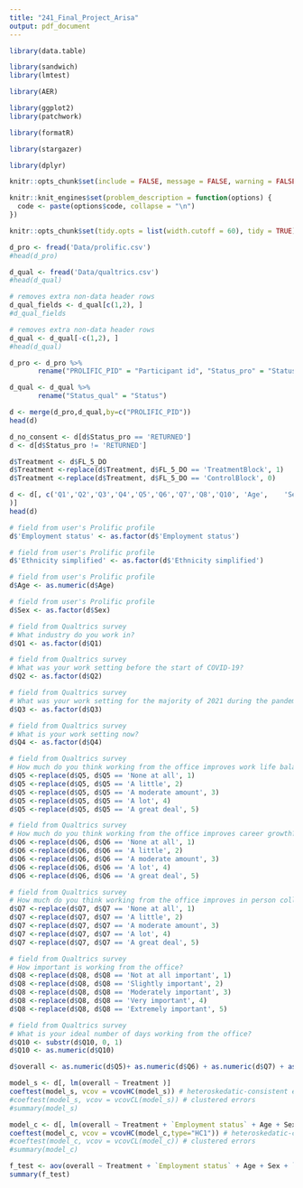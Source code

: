 ```yaml
---
title: "241_Final_Project_Arisa"
output: pdf_document
---
```


```r
library(data.table)

library(sandwich)
library(lmtest)

library(AER) 

library(ggplot2) 
library(patchwork)

library(formatR)

library(stargazer)

library(dplyr)

```

```r
knitr::opts_chunk$set(include = FALSE, message = FALSE, warning = FALSE )

knitr::knit_engines$set(problem_description = function(options) {
  code <- paste(options$code, collapse = "\n")
})

knitr::opts_chunk$set(tidy.opts = list(width.cutoff = 60), tidy = TRUE)

```

```r
d_pro <- fread('Data/prolific.csv')
#head(d_pro)

d_qual <- fread('Data/qualtrics.csv')
#head(d_qual)
```

```r

# removes extra non-data header rows
d_qual_fields <- d_qual[c(1,2), ]
#d_qual_fields

# removes extra non-data header rows
d_qual <- d_qual[-c(1,2), ]
#head(d_qual)

d_pro <- d_pro %>% 
       rename("PROLIFIC_PID" = "Participant id", "Status_pro" = "Status")

d_qual <- d_qual %>% 
       rename("Status_qual" = "Status")

```

```r

d <- merge(d_pro,d_qual,by=c("PROLIFIC_PID"))
head(d)
```

```r
d_no_consent <- d[d$Status_pro == 'RETURNED']
d <- d[d$Status_pro != 'RETURNED']
```

```r
d$Treatment <- d$FL_5_DO
d$Treatment <-replace(d$Treatment, d$FL_5_DO == 'TreatmentBlock', 1)
d$Treatment <-replace(d$Treatment, d$FL_5_DO == 'ControlBlock', 0)
```

```r
d <- d[, c('Q1','Q2','Q3','Q4','Q5','Q6','Q7','Q8','Q10', 'Age',	'Sex',	'Ethnicity simplified',	'Country of birth',	'Country of residence',	'Nationality',	'Language',	'Student status',	'Employment status', 'Treatment', 'PROLIFIC_PID'
)]
head(d)
```


```r

# field from user's Prolific profile
d$'Employment status' <- as.factor(d$'Employment status')

# field from user's Prolific profile
d$'Ethnicity simplified' <- as.factor(d$'Ethnicity simplified')

# field from user's Prolific profile
d$Age <- as.numeric(d$Age)

# field from user's Prolific profile
d$Sex <- as.factor(d$Sex)

# field from Qualtrics survey
# What industry do you work in?
d$Q1 <- as.factor(d$Q1)

# field from Qualtrics survey
# What was your work setting before the start of COVID-19?
d$Q2 <- as.factor(d$Q2)

# field from Qualtrics survey
# What was your work setting for the majority of 2021 during the pandemic?
d$Q3 <- as.factor(d$Q3)

# field from Qualtrics survey
# What is your work setting now?
d$Q4 <- as.factor(d$Q4)

```

```r

# field from Qualtrics survey
# How much do you think working from the office improves work life balance?
d$Q5 <-replace(d$Q5, d$Q5 == 'None at all', 1)
d$Q5 <-replace(d$Q5, d$Q5 == 'A little', 2)
d$Q5 <-replace(d$Q5, d$Q5 == 'A moderate amount', 3)
d$Q5 <-replace(d$Q5, d$Q5 == 'A lot', 4)
d$Q5 <-replace(d$Q5, d$Q5 == 'A great deal', 5)

# field from Qualtrics survey
# How much do you think working from the office improves career growth?
d$Q6 <-replace(d$Q6, d$Q6 == 'None at all', 1)
d$Q6 <-replace(d$Q6, d$Q6 == 'A little', 2)
d$Q6 <-replace(d$Q6, d$Q6 == 'A moderate amount', 3)
d$Q6 <-replace(d$Q6, d$Q6 == 'A lot', 4)
d$Q6 <-replace(d$Q6, d$Q6 == 'A great deal', 5)

# field from Qualtrics survey
# How much do you think working from the office improves in person collaboration?
d$Q7 <-replace(d$Q7, d$Q7 == 'None at all', 1)
d$Q7 <-replace(d$Q7, d$Q7 == 'A little', 2)
d$Q7 <-replace(d$Q7, d$Q7 == 'A moderate amount', 3)
d$Q7 <-replace(d$Q7, d$Q7 == 'A lot', 4)
d$Q7 <-replace(d$Q7, d$Q7 == 'A great deal', 5)

# field from Qualtrics survey
# How important is working from the office?
d$Q8 <-replace(d$Q8, d$Q8 == 'Not at all important', 1)
d$Q8 <-replace(d$Q8, d$Q8 == 'Slightly important', 2)
d$Q8 <-replace(d$Q8, d$Q8 == 'Moderately important', 3)
d$Q8 <-replace(d$Q8, d$Q8 == 'Very important', 4)
d$Q8 <-replace(d$Q8, d$Q8 == 'Extremely important', 5)

# field from Qualtrics survey
# What is your ideal number of days working from the office?
d$Q10 <- substr(d$Q10, 0, 1)
d$Q10 <- as.numeric(d$Q10)

```

```r

d$overall <- as.numeric(d$Q5)+ as.numeric(d$Q6) + as.numeric(d$Q7) + as.numeric(d$Q8) + as.numeric(d$Q10)
```

```r

model_s <- d[, lm(overall ~ Treatment )]
coeftest(model_s, vcov = vcovHC(model_s)) # heteroskedatic-consistent errors
#coeftest(model_s, vcov = vcovCL(model_s)) # clustered errors
#summary(model_s)

```

```r

model_c <- d[, lm(overall ~ Treatment + `Employment status` + Age + Sex + `Ethnicity simplified` + Q1 + Q2 + Q3 + Q4)]
coeftest(model_c, vcov = vcovHC(model_c,type="HC1")) # heteroskedatic-consistent errors
#coeftest(model_c, vcov = vcovCL(model_c)) # clustered errors
#summary(model_c)

```

```r

f_test <- aov(overall ~ Treatment + `Employment status` + Age + Sex + `Ethnicity simplified` + Q1 + Q2 + Q3 + Q4, data = d)
summary(f_test)

```
```r

```

